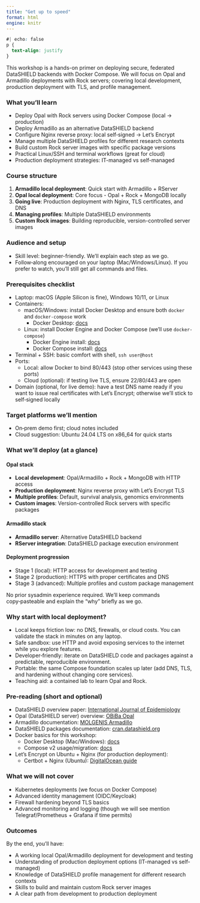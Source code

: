 ```yaml
---
title: "Get up to speed"
format: html
engine: knitr
---
```


```css
#| echo: false
p {
  text-align: justify
}
```

This workshop is a hands-on primer on deploying secure, federated DataSHIELD backends with Docker Compose. We will focus on Opal and Armadillo deployments with Rock servers; covering local development, production deployment with TLS, and profile management.

### What you'll learn
- Deploy Opal with Rock servers using Docker Compose (local → production)
- Deploy Armadillo as an alternative DataSHIELD backend
- Configure Nginx reverse proxy: local self‑signed → Let's Encrypt
- Manage multiple DataSHIELD profiles for different research contexts
- Build custom Rock server images with specific package versions
- Practical Linux/SSH and terminal workflows (great for cloud)
- Production deployment strategies: IT-managed vs self-managed

### Course structure
1. **Armadillo local deployment**: Quick start with Armadillo + RServer
2. **Opal local deployment**: Core focus - Opal + Rock + MongoDB locally
3. **Going live**: Production deployment with Nginx, TLS certificates, and DNS
4. **Managing profiles**: Multiple DataSHIELD environments
5. **Custom Rock images**: Building reproducible, version-controlled server images

### Audience and setup
- Skill level: beginner-friendly. We'll explain each step as we go.
- Follow‑along encouraged on your laptop (Mac/Windows/Linux). If you prefer to watch, you'll still get all commands and files.

### Prerequisites checklist
- Laptop: macOS (Apple Silicon is fine), Windows 10/11, or Linux
- Containers:
  - macOS/Windows: install Docker Desktop and ensure both `docker` and `docker-compose` work
    - Docker Desktop: [docs](https://docs.docker.com/desktop/)
  - Linux: install Docker Engine and Docker Compose (we'll use `docker-compose`)
    - Docker Engine install: [docs](https://docs.docker.com/engine/install/)
    - Docker Compose install: [docs](https://docs.docker.com/compose/install/)
- Terminal + SSH: basic comfort with shell, `ssh user@host`
- Ports:
  - Local: allow Docker to bind 80/443 (stop other services using these ports)
  - Cloud (optional): if testing live TLS, ensure 22/80/443 are open
- Domain (optional, for live demo): have a test DNS name ready if you want to issue real certificates with Let's Encrypt; otherwise we'll stick to self‑signed locally

### Target platforms we'll mention
- On‑prem demo first; cloud notes included
- Cloud suggestion: Ubuntu 24.04 LTS on x86_64 for quick starts

### What we'll deploy (at a glance)

#### Opal stack
- **Local development**: Opal/Armadillo + Rock + MongoDB with HTTP access
- **Production deployment**: Nginx reverse proxy with Let's Encrypt TLS
- **Multiple profiles**: Default, survival analysis, genomics environments
- **Custom images**: Version-controlled Rock servers with specific packages

#### Armadillo stack  
- **Armadillo server**: Alternative DataSHIELD backend
- **RServer integration**: DataSHIELD package execution environment

#### Deployment progression
- Stage 1 (local): HTTP access for development and testing
- Stage 2 (production): HTTPS with proper certificates and DNS
- Stage 3 (advanced): Multiple profiles and custom package management

:::: {.callout-tip}
No prior sysadmin experience required. We'll keep commands copy‑pasteable and explain the "why" briefly as we go.
::::

### Why start with local deployment?
- Local keeps friction low: no DNS, firewalls, or cloud costs. You can validate the stack in minutes on any laptop.
- Safe sandbox: use HTTP and avoid exposing services to the internet while you explore features.
- Developer‑friendly: iterate on DataSHIELD code and packages against a predictable, reproducible environment.
- Portable: the same Compose foundation scales up later (add DNS, TLS, and hardening without changing core services).
- Teaching aid: a contained lab to learn Opal and Rock.

### Pre‑reading (short and optional)
- DataSHIELD overview paper: [International Journal of Epidemiology](https://www.ncbi.nlm.nih.gov/pmc/articles/PMC4276062/)
- Opal (DataSHIELD server) overview: [OBiBa Opal](https://www.obiba.org/pages/products/opal/)
- Armadillo documentation: [MOLGENIS Armadillo](https://molgenis.github.io/molgenis-service-armadillo/)
- DataSHIELD packages documentation: [cran.datashield.org](https://cran.datashield.org/web/)
- Docker basics for this workshop:
  - Docker Desktop (Mac/Windows): [docs](https://docs.docker.com/desktop/)
  - Compose v2 usage/migration: [docs](https://docs.docker.com/compose/releases/migrate/)
- Let's Encrypt on Ubuntu + Nginx (for production deployment):
  - Certbot + Nginx (Ubuntu): [DigitalOcean guide](https://www.digitalocean.com/community/tutorials/how-to-secure-nginx-with-let-s-encrypt-on-ubuntu-22-04)

### What we will not cover
- Kubernetes deployments (we focus on Docker Compose)
- Advanced identity management (OIDC/Keycloak)
- Firewall hardening beyond TLS basics
- Advanced monitoring and logging (though we will see mention Telegraf/Prometheus + Grafana if time permits)

### Outcomes
By the end, you'll have:

- A working local Opal/Armadillo deployment for development and testing
- Understanding of production deployment options (IT-managed vs self-managed)
- Knowledge of DataSHIELD profile management for different research contexts
- Skills to build and maintain custom Rock server images
- A clear path from development to production deployment
